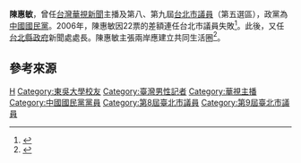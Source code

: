 {{otheruses|陳惠敏}}
{{Infobox officeholder
| 姓名          = 陳惠敏
| 性別                      = 男
| 出生日期                  = {{Birth date and age|year=1958|month=9|day=12}}<ref>{{cite web |title=歷屆議員簡介 |url=http://www.tcc.gov.tw/Councilor_Content_All.aspx?s=1599&d=580912&n=%E9%99%B3%E6%83%A0%E6%95%8F |publisher=臺北市議會 |accessdate=2019-12-27}}</ref>
| 出生地點                  = 
| 國籍                      = {{中華民國}}
| 政黨                      = {{中國國民黨}}
| 母校                      =[[東吳大學_(台灣)|東吳大學]]
}}
'''陳惠敏'''{{BD|1958年|9月12日||}}，曾任[[台灣|台灣]][[華視新聞|華視新聞]]主播及第八、第九屆[[台北市議員|台北市議員]]（第五選區），政黨為[[中國國民黨|中國國民黨]]。2006年，陳惠敏因22票的差額連任台北市議員失敗<ref>{{cite news |author1=劉榮 |title=陳惠敏：輸一票也是輸 |url=http://news.ltn.com.tw/news/politics/paper/106371 |publisher=自由時報 |accessdate=2018-08-15}}</ref>。此後，又任[[台北縣政府|台北縣政府]]新聞處處長。陳惠敏主張兩岸應建立共同生活圈<ref>{{cite web |author1=康子仁 |title=陳惠敏：兩岸應建立共同生活圈概念 |url=http://hk.crntt.com/doc/1012/3/6/9/101236921.html?coluid=7&kindid=0&docid=101236921 |website=中評網 |accessdate=2018-08-15}}</ref>。

==參考來源==
{{reflist}}

{{TW-bio-stub}}

[[Category:陳姓|H]]
[[Category:東吳大學校友|Category:東吳大學校友]]
[[Category:臺灣男性記者|Category:臺灣男性記者]]
[[Category:華視主播|Category:華視主播]]
[[Category:中國國民黨黨員|Category:中國國民黨黨員]]
[[Category:第8屆臺北市議員|Category:第8屆臺北市議員]]
[[Category:第9屆臺北市議員|Category:第9屆臺北市議員]]